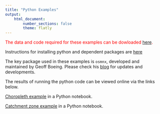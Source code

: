 ```yaml
---
title: "Python Examples"
output:
    html_document:
        number_sections: false
        theme: flatly
---
```



 <span style="color:red">The data and code required for these examples can be dowloaded [here](https://github.com/richardbeare/GeospatialStroke/archive/master.zip).</span>

Instructions for installing python and dependent packages are [here](supplementary.html)

The key package used in these examples is `osmnx`, developed and maintained by Geoff Boeing. Please check
his [blog](https://geoffboeing.com/) for updates and developments.


The results of running the python code can be viewed online via the links below.

[Choropleth example](python/notebooks/example1.html) in a Python notebook.

[Catchment zone example](python/notebooks/example2.html) in a Python notebook.
